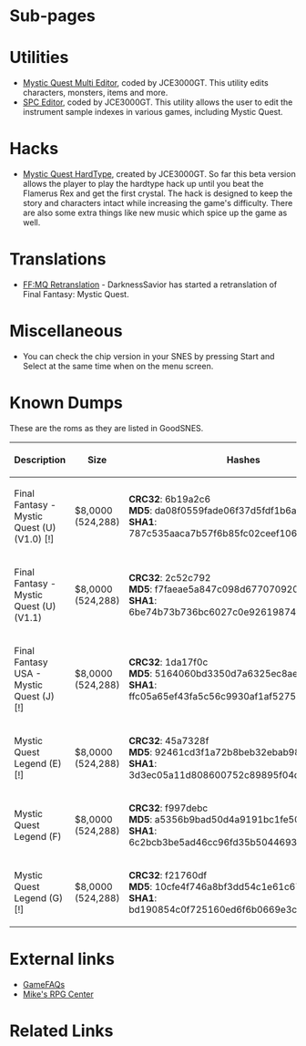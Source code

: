 {{Bob
| bobscreen= Final_Fantasy_Mystic_Quest_Title_(animated).gif
| aka= Final Fantasy USA Mystic Quest (JP), Mystic Quest Legend (EU)
| developer= Square
| publishers= {{publisher|Squaresoft}} (US), {{publisher|Square}} (JP), {{publisher|Nintendo}} (EU)
| system= SNES
| usa= {{date|1992|October|5}}
| japan= {{date|1993|September|10|nocat=true}}
| europe= {{date|1993|nocat=true}}
| tcrf=Final Fantasy: Mystic Quest
}}
{{SNES
|title = Final Fantasy Mystic Quest
|image = [[File:Final_Fantasy_Mystic_Quest_Title_(animated).gif|center]]
|name = FF MYSTIC QUEST
|company = Square
|header = None
|bank = LoROM
|interleaved = No
|sram = 8 KiB
|type = Normal + Batt
|rom = 512 KiB
|country = USA
|video = NTSC
|romspeed = 200ns (SlowROM)
|revision = 1.0
|checksum = Good 0x4CDE
|crc32 = 6B19A2C6
|game = Final Fantasy Mystic Quest
}}

=Sub-pages=

{{namespaces}}
{{subpage|SRAM map}}
{{subpage|Values}}

=Utilities=

* [https://www.romhack.ing/utilities/369/ Mystic Quest Multi Editor], coded by JCE3000GT. This utility edits characters, monsters, items and more.
* [http://www.jce3000gt.com/spc_editor.php SPC Editor], coded by JCE3000GT. This utility allows the user to edit the instrument sample indexes in various games, including Mystic Quest.

=Hacks=

* [http://www.jce3000gt.com/mqht.php Mystic Quest HardType], created by JCE3000GT. So far this beta version allows the player to play the hardtype hack up until you beat the Flamerus Rex and get the first crystal. The hack is designed to keep the story and characters intact while increasing the game's difficulty. There are also some extra things like new music which spice up the game as well.

=Translations=

* [https://www.romhack.ing/trans/1172/ FF:MQ Retranslation] - DarknessSavior has started a retranslation of Final Fantasy: Mystic Quest.

=Miscellaneous=

* You can check the chip version in your SNES by pressing Start and Select at the same time when on the menu screen.

=Known Dumps=

These are the roms as they are listed in GoodSNES.

{| class="wikitable"
|-
!  Description  !!  Size  !!  Hashes
|-
|  Final Fantasy - Mystic Quest (U) (V1.0) [!]  ||  $8,0000 (524,288)  ||  '''CRC32''': 6b19a2c6<br />'''MD5''': da08f0559fade06f37d5fdf1b6a6d92e<br />'''SHA1''': 787c535aaca7b57f6b85fc02ceef106f7fe5ea59
|-
|  Final Fantasy - Mystic Quest (U) (V1.1)  ||  $8,0000 (524,288)  ||  '''CRC32''': 2c52c792<br />'''MD5''': f7faeae5a847c098d677070920769ca2<br />'''SHA1''': 6be74b73b736bc6027c0e92619874da7c498bed0
|-
|  Final Fantasy USA - Mystic Quest (J) [!]  ||  $8,0000 (524,288)  ||  '''CRC32''': 1da17f0c<br />'''MD5''': 5164060bd3350d7a6325ec8ae80bba54<br />'''SHA1''': ffc05a65ef43fa5c56c9930af1af527509c1ae05
|-
|  Mystic Quest Legend (E) [!]  ||  $8,0000 (524,288)  ||  '''CRC32''': 45a7328f<br />'''MD5''': 92461cd3f1a72b8beb32ebab98057b76<br />'''SHA1''': 3d3ec05a11d808600752c89895f04d5213e532b6
|-
|  Mystic Quest Legend (F)  ||  $8,0000 (524,288)  ||  '''CRC32''': f997debc<br />'''MD5''': a5356b9bad50d4a9191bc1fe50316b5b<br />'''SHA1''': 6c2bcb3be5ad46cc96fd35b50446931fc046a167
|-
|  Mystic Quest Legend (G) [!]  ||  $8,0000 (524,288)  ||  '''CRC32''': f21760df<br />'''MD5''': 10cfe4f746a8bf3dd54c1e61c67f61d1<br />'''SHA1''': bd190854c0f725160ed6f6b0669e3cdd2308ccca
|}

=External links=

* [https://gamefaqs.gamespot.com/snes/532476-final-fantasy-mystic-quest/faqs GameFAQs]
* [https://mikesrpgcenter.com/ffmq/index.html Mike's RPG Center]

=Related Links=

{{Final Fantasy series}}
